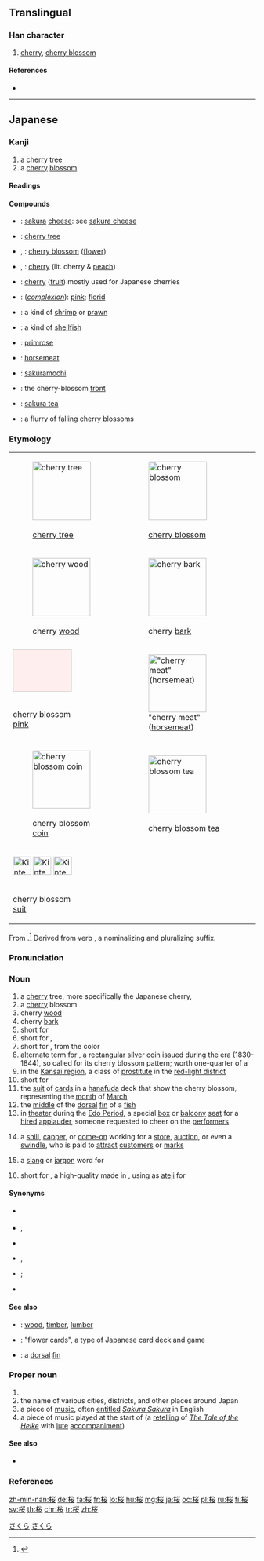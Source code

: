 ==Translingual==
{{Han simplified forms|櫻|桜|樱}}

===Han character===
{{Han char|rn=75|rad=木|as=06|sn=10|four=|canj=DFV|ids=⿰木⿱⺍女}}

# [[cherry]], [[cherry blossom]]

====References====
* {{Han ref|kx=0526.211|dkj=14796|hdz=21207.051|uh=685C|ud=26716}}

----

==Japanese==
{{wikipedia|lang=ja}}
{{wikipedia|Cherry blossom}}

===Kanji===
{{ja-kanji|grade=5|rs=木06|style=s|kyu=櫻}}

# a [[cherry]] [[tree]]
# a [[cherry]] [[blossom]]

====Readings====
{{ja-readings
|goon=[[よう]] (yō), {{qualifier|historical}} [[やう]] (yau)
|kanon=[[おう]] (ō), {{qualifier|historical}} [[あう]] (au)
|kun=[[さくら]] (sakura)
}}

====Compounds====
{{der-top|Compounds}}
* {{ja-r|桜チーズ|さくら チーズ}}: [[sakura]] [[cheese]]: see [[w:Sakura cheese|sakura cheese]]
* {{ja-r|桜木|さくらぎ}}: [[cherry tree]]
* {{ja-r|桜花|おうか}}, {{ja-r|桜花|さくらばな}}: [[cherry blossom]] ([[flower]])
* {{ja-r|桜桃|さくらんぼ}}, {{ja-r|桜桃|おうとう}}: [[cherry]] (lit. cherry & [[peach]])
* {{ja-r|桜ん坊|さくらんぼ}}: [[cherry]] ([[fruit]]) mostly used for Japanese cherries
* {{ja-r|桜色|さくらいろ}}: (''[[complexion]]''): [[pink]]; [[florid]]
* {{ja-r|桜海老|さくら えび}}: a kind of [[shrimp]] or [[prawn]]
* {{ja-r|桜貝|さくらがい}}: a kind of [[shellfish]]
* {{ja-r|桜草|さくらそう}}: [[primrose]]
* {{ja-r|桜肉|さくらにく}}: [[horsemeat]]
* {{ja-r|桜餅|さくらもち}}: [[w:Sakuramochi|sakuramochi]]
* {{ja-r|桜前線|さくら ぜんせん}}: the cherry-blossom [[front]]
* {{ja-r|桜湯|さくら ゆ}}: [[sakura tea]]
* {{ja-r|桜吹雪|さくら ゆき}}: a flurry of falling cherry blossoms
{{der-bottom}}

===Etymology===
{| style="float:right;padding:0px;margin-right:-5px;"
| [[File:Cerisier_du_Japon_Prunus_serrulata.jpg|thumb|none|119px|{{lang|ja|桜（[[桜木#Japanese|桜木]]）}}<br/>[[cherry tree]]]]
| [[File:Cherry_blossoms_in_Vancouver_3_crop.jpg|thumb|none|119px|{{lang|ja|桜（[[桜花#Japanese|桜花]]）}}<br/>[[cherry blossom]]]]
|-
| [[File:Prunus_subg._Cerasus.jpg|thumb|none|118px|{{lang|ja|桜（[[木材#Japanese|木材]]）}}<br/>cherry [[wood]]]]
| [[File:Tibetan,_Birch-bark,_or_Paperbark_Cherry,_Prunus_serrula_-_geograph.org.uk_-_1240184.jpg|thumb|none|118px|{{lang|ja|桜（[[桜皮#Japanese|桜皮]]）}}<br/>cherry [[bark]]]]
|-
| <div class="thumb tnone"><div class="thumbinner" style="width:120px;"><div style="width:118px;height:84px;background-color:#FEEEED;border:1px solid #CCCCCC">&nbsp;</div><div class="thumbcaption">{{lang|ja|桜（[[桜色#Japanese|桜色]]）}}<br/>cherry blossom [[pink]]</div></div></div>
| [[File:Basashi.jpg|thumb|none|118px|{{lang|ja|桜（[[桜肉#Japanese|桜肉]]）}} "cherry meat" ([[horsemeat]])]]
|-
| [[File:Tenpo-1bugin.jpg|thumb|none|118px|{{lang|ja|桜（[[天保一分銀#Japanese|天保一分銀]]）}}<br/>cherry blossom [[coin]]]]
| [[File:Sakura_yu.jpg|thumb|none|118px|{{lang|ja|桜（[[桜湯#Japanese|桜湯]]）}}<br/>cherry blossom [[tea]]]]
|-
| <div class="thumb tnone">
<div class="thumbinner" style="width: 120px;">[[File:Kintengu_03c.png|37px]] [[File:Kintengu_03d.png|37px]] [[File:Kintengu_03h.png|37px]] <div class="thumbcaption">{{lang|ja|桜（[[花札#Japanese|花札]]）}}<br/>cherry blossom [[suit]]</div></div></div>
|}
{{ja-kanjitab|yomi=k|さくら}}
From {{etyl|ojp|ja|sort=さくら}}.<ref name="KDJ">{{R:Kokugo Dai Jiten}}</ref> Derived from verb {{suffix|lang=ja|sort=さくら|咲く|tr1=saku|t1=to bloom, to burst open|ら|tr2=ra}}, a nominalizing and pluralizing suffix.

===Pronunciation===
{{ja-pron|yomi=k|さくら|acc=0|acc_ref=DJR}}

===Noun===
{{ja-noun|さくら|サクラ|kyu=櫻}}

# a [[cherry]] tree, more specifically the Japanese cherry, {{taxlink|Prunus serrulata|species|noshow=1}}
# a [[cherry]] blossom
# cherry [[wood]]
# cherry [[bark]]
# short for {{m|ja|桜色|tr=sakura iro||a pink color, the color of cherry blossoms}}
# short for {{l|ja|桜重}}, {{m|ja|桜襲|tr=sakuragasane||a layered style of wearing [[kimono]] with one layer in the ''sakura iro'' color}}
# short for {{m|ja|桜肉|tr=sakura niku||[[horsemeat]]}}, from the color
# alternate term for {{m|ja|天保一分銀|tr=Tenpō ichibugin}}, a [[rectangular]] [[silver]] [[coin]] issued during the {{m|ja|天保|tr=Tenpō}} era (1830-1844), so called for its cherry blossom pattern; worth one-quarter of a {{m|ja|両|tr=ryō}}
# in the [[w:Kansai region|Kansai region]], a class of [[prostitute]] in the [[red-light district]]
# short for {{m|ja|桜湯|tr=sakura yu||sakura tea}}
# the [[suit]] of [[card]]s in a [[hanafuda]] deck that show the cherry blossom, representing the [[month]] of [[March]]
# the [[middle]] of the [[dorsal]] [[fin]] of a [[fish]]
# in [[theater]] during the [[w:Edo period|Edo Period]], a special [[box]] or [[balcony]] [[seat]] for a [[hired]] [[applauder]], someone requested to cheer on the [[performer]]s
# {{context|lang=ja|sort=さくら|slang}} a [[shill]], [[capper]], or [[come-on]] working for a [[store]], [[auction]], or even a [[swindle]], who is paid to [[attract]] [[customer]]s or [[mark]]s
# {{context|lang=ja|sort=さくら|slang}} a [[slang]] or [[jargon]] word for {{m|ja|耳|tr=mimi||ear}}
# short for {{m|ja|佐倉炭|tr=Sakura-zumi}}, a high-quality {{m|ja|炭|tr=sumi||charcoal}} made in {{m|ja|佐倉|tr=[[w:Sakura,_Chiba|Sakura]], [[w:Chiba Prefecture|Chiba Prefecture]]}}, using {{lang|ja|桜}} as [[ateji]] for {{l|ja|佐倉}}

====Synonyms====
* {{sense|cherry tree}} {{ja-r|桜木|さくらぎ}}
* {{sense|cherry blossom}} {{ja-r|桜花|おうか}}, {{ja-r|桜花|さくらばな}}
* {{sense|cherry bark}} {{ja-r|桜皮|さくらがわ}}
* {{sense|horsemeat}} {{ja-r|桜肉|さくらにく}}, {{ja-r|馬肉|ばにく}}
* {{sense|silver coin}} {{ja-r|天保一分銀|^てんぽう いちぶぎん}}; {{ja-r|額銀|がくぎん}}
* {{sense|sakura tea}} {{ja-r|桜湯|さくら ゆ}}

====See also====
* {{ja-r|木材|もくざい}}: [[wood]], [[timber]], [[lumber]]
* {{ja-r|花札|はなふだ}}: "flower cards", a type of Japanese card deck and game
* {{ja-r|背鰭|せびれ}}: a [[dorsal]] [[fin]]

===Proper noun===
{{ja-pos|proper|さくら}}

# {{given name|lang=ja|sort=さくら|female}}
# the name of various cities, districts, and other places around Japan
# a piece of {{m|ja|琴|tr=koto}} [[music]], often [[entitle]]d ''[[w:Sakura Sakura|Sakura Sakura]]'' in English
# a piece of music played at the start of {{m|ja|平曲|tr=Heikyoku}} (a [[retelling]] of ''[[w:The Tale of the Heike|The Tale of the Heike]]'' with {{m|ja|琵琶|tr=biwa}} [[lute]] [[accompaniment]])

====See also====
* {{audio|lang=ja|Sakura Sakura.song.ogg|''Sakura'' song}}

===References===
<references/>

[[Category:1000 Japanese basic words|さくら]]
[[Category:ja:Trees|さくら]]

[[zh-min-nan:桜]]
[[de:桜]]
[[fa:桜]]
[[fr:桜]]
[[lo:桜]]
[[hu:桜]]
[[mg:桜]]
[[ja:桜]]
[[oc:桜]]
[[pl:桜]]
[[ru:桜]]
[[fi:桜]]
[[sv:桜]]
[[th:桜]]
[[chr:桜]]
[[tr:桜]]
[[zh:桜]]